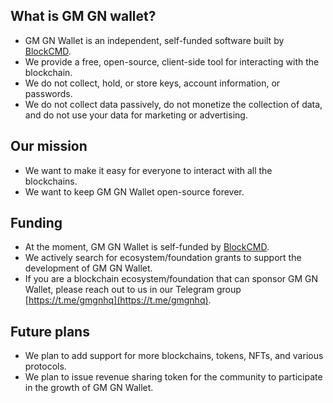 ## What is GM GN wallet?

- GM GN Wallet is an independent, self-funded software built by [BlockCMD](https://blockcmd.com).
- We provide a free, open-source, client-side tool for interacting with the blockchain.
- We do not collect, hold, or store keys, account information, or passwords.
- We do not collect data passively, do not monetize the collection of data, and do not use your data for marketing or advertising.

## Our mission
- We want to make it easy for everyone to interact with all the blockchains.
- We want to keep GM GN Wallet open-source forever.

## Funding
- At the moment, GM GN Wallet is self-funded by [BlockCMD](https://blockcmd.com).
- We actively search for ecosystem/foundation grants to support the development of GM GN Wallet.
- If you are a blockchain ecosystem/foundation that can sponsor GM GN Wallet, please reach out to us in our Telegram group [https://t.me/gmgnhq](https://t.me/gmgnhq).

## Future plans
- We plan to add support for more blockchains, tokens, NFTs, and various protocols.
- We plan to issue revenue sharing token for the community to participate in the growth of GM GN Wallet.